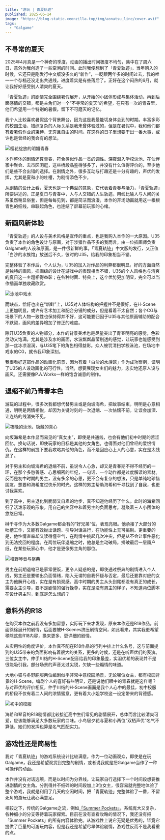 ```yaml
---
title: "游玩 | 青夏轨迹"
published: 2025-06-14
image: "https://blog-static.xeonzilla.top/img/aonatsu_line/cover.avif"
tags: 
  - "Galgame"
---
```

## 不寻常的夏天
2025年4月真是一个神奇的季度，动画的播出时间极度不均匀，集中在了周六日，意外为我创造了一些空闲的时间。此时我便想到了「青夏轨迹」，当年购入的时候，它还只是刚发行中文版没多久的“新作”，一眨眼两年多的时间过去，我的唯一一个存档还没走出共通线，进度着实是有些落后了。正好在这个闷热的6月，就让我好好感受别人清爽的夏天。

「青夏轨迹」的剧情完全围绕暑假展开，从开始的小团体形成与集体活动，再到后面感情的交错，都是主角们对一个“不寻常的夏天”的希望，在只有一次的青春里，他们希望用一个特别的暑假，留下不可磨灭的记忆。

我个人比较喜欢暑假这个背景舞台，因为这是我最能切身体会到的时期。丰富多彩的校园生活、错综复杂的人际关系是我未曾体验过的，但是在暑假中，我和他们都有着暑假作业的束缚、无穷且自由的时间。在这样的日子里想要干出一番大事，或许也是曾经的我会有的想法。

![樱花绽放的明媚青春](https://blog-static.xeonzilla.top/img/aonatsu_line/01.avif "樱花绽放的明媚青春")

本作整体的剧情还算青春，符合类似作品一贯的调性。深夜潜入学校泳池、在伙伴家中聚会、去市区闲逛，这些桥段品鉴得够多了，并没有什么值得评价的，至少他们是些不会出错的选择。在剧情之外，很多互动与打趣还是十分有趣的，声优的发挥，尤其是夏和小的吐槽，为剧情添色不少。

从剧情的设计上看，夏天也是一个典型的意象，它代表着青春与活力，「青夏轨迹」所要讲述的，正是夏日与青春中，人与人交错的人生轨迹。用线比喻人与人间的关系虽然稍显俗套，但是每每见到，都是简洁而浪漫，本作的开场动画就用这一根根青色的细线，串联起角色，也连结了屏幕前玩家的心绪。

## 新画风新体验
「青夏轨迹」的人设与美术风格是宣传的重点，也是我购入本作的一大原因。U35负责了本作的角色设计与原画，对于涉猎作品不多的我而言，由一位插画师负责Galgame的人设和原画，是一件很新鲜的事。「青夏轨迹」中文版的发行，又正值「白沙的水族馆」放送后不久，彼时的U35，给我的印象相当不错。

完整体验了本作后，个人认为，U35的加入对作品的利弊都很明显。好的方面自然是独特的画风，插画级的设计在游戏中的表现相当不错，U35的个人风格也与清爽的夏日这一主题相得益彰；在各种封面、特典上，这个优势更加明显，完全可以当作插画单独收藏欣赏。

![泳池中戏水](https://blog-static.xeonzilla.top/img/aonatsu_line/02.avif "泳池中戏水")

而缺点，恰好也出在“新鲜”上，U35对人体结构的把握并不是很好，在H-Scene上更加明显，或许有艺术加工和配合分镜的成分，但是看着不太自然；各个CG与场景下的人物一致性也保持得并不好，这可能要归因于U35与其他原画辅助的配合不默契，画风的差异增加了修正的难度。

除开U35负责的人物部分，本作的背景美术也是尽量突出了青春明亮的感觉，色彩灵动又饱满。尤其是涉及水的画面，水波粼粼晶莹剔透的感觉，让玩家也能感受到那一丝冰凉湿润，与U35笔下的角色相得益彰。众人被罚清扫学校泳池，在场地中戏水的CG，就令我印象深刻。

我很看好这部作品的动画化前景，因为有着「白沙的水族馆」作为成功案例，证明了U35的人设动画化的可行性。当然，想要展现女主们的魅力，忠实地还原人设与画风，还需要像P.A.Works一样的饱含诚意的制作。

## 退缩不前乃青春本色
游玩的过程中，很多次我都想代替男主或是向坂海希，把故事结束，明明是心意相通，明明是两情相悦，却因为关键时刻的一次退缩、一次怯懦不前，让误会加深、让连结的线消失不见。

![夜晚的泳池，隐藏的真心](https://blog-static.xeonzilla.top/img/aonatsu_line/03.avif "夜晚的泳池，隐藏的真心")

向坂海希是本作显而易见的“真女主”，即使是共通线，也会有他们初中时期的苦涩回忆，换句话说，即使玩家的目标是其他的女角色，也得面对他们曾经的爱恨情仇。在这样的前提下要我攻略其他的角色，而不是回应心上人的心意，实在是太残忍了。

对于男主和向坂海希的退缩不前，虽说令人心急，却又是青春期不得不经历的一环，在那个多愁善感、心思细密的年纪，一句话、一个动作都是过度解读的素材。反而是初中时期的男主，没有多余的心思，更不会有复杂的想法，只是单纯地珍惜朋友，想要和海希度过快乐的时光。这样的男主帮助海希和千寻找到了自我，也更讨我喜欢。

到了高中，男主退化到脆弱又自卑的地步，真不知道他经历了什么。此时的海希回归了活泼乐观的形象，用自己的笑容中和着男主的负面思考，凝聚着三人小团体的悠悠日常。

榊千寻作为大多数Galgame都会有的“好兄弟”位，表现亮眼。他承接了大部分的吐槽工作，又能有效抛出话题、引导对话进行，在功能性上无可挑剔。更重要的是，他性情直率却又读得懂空气，在剧情中挑起几次冲突，但是从不会让事件恶化到无法挽回的程度。在两位玩伴退缩之时，他总是主动破局，捅破最后一层窗户纸，在某些玩家心中，他才是更像男主角的那位。

![椎野琴音与祭典](https://blog-static.xeonzilla.top/img/aonatsu_line/04.avif "椎野琴音与祭典")

男主在前期退缩已是家常便饭，更令人疑惑的是，即使通过祭典的剧情进入个人线，男主还是要输出负面情绪，陷入无谓的自我怀疑与否定，最后还要靠对应的女主为他解开心结，实在是有损观感。高中时期的男主从头到尾都没有真正的成长，需要女主引导，要不是剧情的强行挽尊，实在是没有男主的样子，不知道两位脚本在设计男主时，到底是怎么想的？

## 意料外的R18
在购买本作之前我没有多加留意，实际玩下来才发现，原来本作还是R18作品。前面徐徐展开的剧情，后面要被H-Scenes挤压剧情空间，如此看来，其实我更希望移除这些R18内容，换来更多、更详细的剧情。

从实用性的角度评价，本作真不配在R18作品的行列中排上什么名号，这与前面提到的U35带来的负面影响有着很大的关系，更多的时候，还是在听声优们的表演。三位女主中，仲手川结的H-Scene配音给我的印象最差，实羽优希的表现并不是很能吸引我，部分场景的声音太过尖锐，欠缺一些煽情的味道。

大地小猫与冬野胴服两位编剧似乎非常中意校园场景，无论哪位女主，都有校园背景的H-Scene，编剧个人的喜好有些明显，还是说他们眼中的青春就是这样呢？与对声优的评价相反，仲手川结的H-Scene画面是我个人心中的最佳，初中校服的桥段不仅有着二人间的浓情蜜意，更有着大小姐学校这一设定带来的背德感。

![初中的校服](https://blog-static.xeonzilla.top/img/aonatsu_line/05.avif "初中的校服")

海希和琴音的R18剧情都比较接近高中生们常见的剧情展开，总体而言比较清爽可爱，应该能够满足大多数玩家的口味。小鸟居夕花与夏和小两位“双栖声优”名气不算低，她们的发挥也算是名气匹配实力。

## 游戏性还是简易性
我对「青夏轨迹」的游戏系统设计比较满意，作为一位动画观众，即使是在玩Galgame，我还是希望观赏到完整的剧情，或者说我就是把Galgame当作了一种可操作的动画。

本作并没有对话选项，而是以时间为分界线，让玩家自行选择下一个时间段想要推进剧情的女主角。分割得并不细碎的时间段加上3位女主，很容易就完整地体验了整个游戏，我就是利用了几天的空闲时间，把「青夏轨迹」完整体验了一番，不留死角的游玩让我心满意足。

相较之下，传统的Galgame之流，例如[「Summer Pockets」](/posts/summer_pockets/)，系统庞大又复杂，各种细小的分支等待着玩家探索。目前在没有查看攻略的情况下，我还没有把「Summer Pockets」的所有内容体验完。从游戏性上说它无疑是优秀的，毕竟它提供了巨量的可游玩内容，但是我还是希望尽早体验剧情，游戏性反而不是我看重的点。
